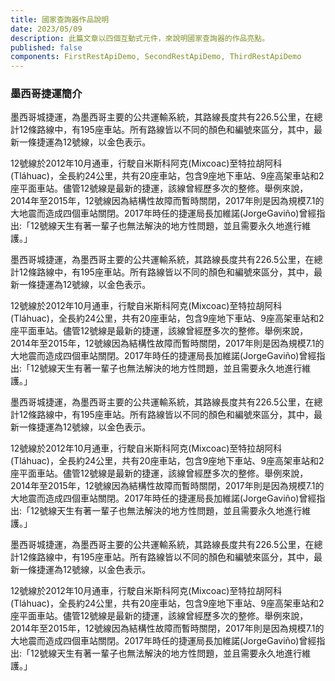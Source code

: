 ```yaml
---
title: 國家查詢器作品說明
date: 2023/05/09
description: 此篇文章以四個互動式元件，來說明國家查詢器的作品亮點。
published: false
components: FirstRestApiDemo, SecondRestApiDemo, ThirdRestApiDemo
---
```


### 墨西哥捷運簡介

墨西哥城捷運，為墨西哥主要的公共運輸系統，其路線長度共有226.5公里，在總計12條路線中，有195座車站。所有路線皆以不同的顏色和編號來區分，其中，最新一條捷運為12號線，以金色表示。

12號線於2012年10月通車，行駛自米斯科阿克(Mixcoac)至特拉胡阿科(Tláhuac)，全長約24公里，共有20座車站，包含9座地下車站、9座高架車站和2座平面車站。儘管12號線是最新的捷運，該線曾經歷多次的整修。舉例來說，2014年至2015年，12號線因為結構性故障而暫時關閉，2017年則是因為規模7.1的大地震而造成四個車站關閉。2017年時任的捷運局長加維諾(JorgeGaviño)曾經指出:「12號線天生有著一輩子也無法解決的地方性問題，並且需要永久地進行維護。」

<FirstRestApiDemo/>

墨西哥城捷運，為墨西哥主要的公共運輸系統，其路線長度共有226.5公里，在總計12條路線中，有195座車站。所有路線皆以不同的顏色和編號來區分，其中，最新一條捷運為12號線，以金色表示。

12號線於2012年10月通車，行駛自米斯科阿克(Mixcoac)至特拉胡阿科(Tláhuac)，全長約24公里，共有20座車站，包含9座地下車站、9座高架車站和2座平面車站。儘管12號線是最新的捷運，該線曾經歷多次的整修。舉例來說，2014年至2015年，12號線因為結構性故障而暫時關閉，2017年則是因為規模7.1的大地震而造成四個車站關閉。2017年時任的捷運局長加維諾(JorgeGaviño)曾經指出:「12號線天生有著一輩子也無法解決的地方性問題，並且需要永久地進行維護。」

<SecondRestApiDemo/>

墨西哥城捷運，為墨西哥主要的公共運輸系統，其路線長度共有226.5公里，在總計12條路線中，有195座車站。所有路線皆以不同的顏色和編號來區分，其中，最新一條捷運為12號線，以金色表示。

12號線於2012年10月通車，行駛自米斯科阿克(Mixcoac)至特拉胡阿科(Tláhuac)，全長約24公里，共有20座車站，包含9座地下車站、9座高架車站和2座平面車站。儘管12號線是最新的捷運，該線曾經歷多次的整修。舉例來說，2014年至2015年，12號線因為結構性故障而暫時關閉，2017年則是因為規模7.1的大地震而造成四個車站關閉。2017年時任的捷運局長加維諾(JorgeGaviño)曾經指出:「12號線天生有著一輩子也無法解決的地方性問題，並且需要永久地進行維護。」

<ThirdRestApiDemo/>

墨西哥城捷運，為墨西哥主要的公共運輸系統，其路線長度共有226.5公里，在總計12條路線中，有195座車站。所有路線皆以不同的顏色和編號來區分，其中，最新一條捷運為12號線，以金色表示。

12號線於2012年10月通車，行駛自米斯科阿克(Mixcoac)至特拉胡阿科(Tláhuac)，全長約24公里，共有20座車站，包含9座地下車站、9座高架車站和2座平面車站。儘管12號線是最新的捷運，該線曾經歷多次的整修。舉例來說，2014年至2015年，12號線因為結構性故障而暫時關閉，2017年則是因為規模7.1的大地震而造成四個車站關閉。2017年時任的捷運局長加維諾(JorgeGaviño)曾經指出:「12號線天生有著一輩子也無法解決的地方性問題，並且需要永久地進行維護。」

